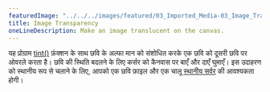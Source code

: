 ---
featuredImage: "../../../images/featured/03_Imported_Media-03_Image_Transparency-thumbnail.png"
title: Image Transparency
oneLineDescription: Make an image translucent on the canvas.
---

यह प्रोग्राम <a href='https://p5js.org/reference/#/p5/tint' target='_blank'>tint()</a> फ़ंक्शन के साथ छवि के अल्फा मान को संशोधित करके एक छवि को दूसरी छवि पर ओवरले करता है। छवि की स्थिति बदलने के लिए कर्सर को कैनवास पर बाएँ और दाएँ घुमाएँ। इस उदाहरण को स्थानीय रूप से चलाने के लिए, आपको एक छवि फ़ाइल और एक चालू <a href="https://github.com/processing/p5.js/wiki/Local-server">स्थानीय सर्वर</a> की आवश्यकता होगी।